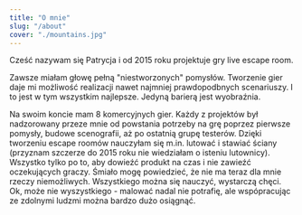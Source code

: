 ```yaml
---
title: "O mnie"
slug: "/about"
cover: "./mountains.jpg"
---
```


Cześć nazywam się Patrycja i od 2015 roku projektuje gry live escape room. 

Zawsze miałam głowę pełną "niestworzonych" pomysłów. Tworzenie gier daje mi możliwość realizacji nawet najmniej prawdopodbnych scenariuszy. I to jest w tym wszystkim najlepsze. Jedyną barierą jest wyobraźnia.

Na swoim koncie mam 8 komercyjnych gier. Każdy z projektów był nadzorowany przeze mnie od powstania potrzeby na grę poprzez pierwsze pomysły, budowe scenografii, aż po ostatnią grupę testerów. Dzięki tworzeniu escape roomów nauczyłam się m.in. lutować i stawiać ściany (przyznam szczerze do 2015 roku nie wiedziałam o isteniu lutownicy). Wszystko tylko po to, aby dowieźć produkt na czas i nie zawieźć oczekujących graczy. Śmiało mogę powiedzieć, że nie ma teraz dla mnie rzeczy niemożliwych. Wszystkiego można się nauczyć, wystarczą chęci. Ok, może nie wyszystkiego - malować nadal nie potrafię, ale wspópracując ze zdolnymi ludzmi można bardzo dużo osiągnąć.



